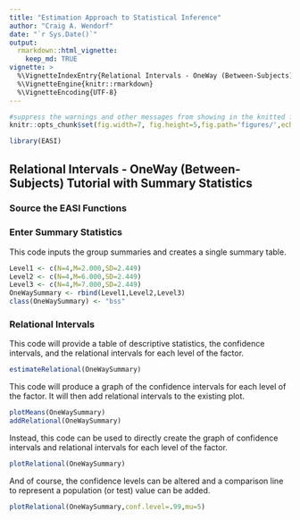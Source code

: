 ```yaml
---
title: "Estimation Approach to Statistical Inference"
author: "Craig A. Wendorf"
date: "`r Sys.Date()`"
output: 
  rmarkdown::html_vignette:
    keep_md: TRUE
vignette: >
  %\VignetteIndexEntry{Relational Intervals - OneWay (Between-Subjects) Tutorial with Summary Statistics}
  %\VignetteEngine{knitr::rmarkdown}
  %\VignetteEncoding{UTF-8}
---
```


```r
#suppress the warnings and other messages from showing in the knitted file.
knitr::opts_chunk$set(fig.width=7, fig.height=5,fig.path='figures/',echo=TRUE,warning=FALSE,message=FALSE)
```

```r
library(EASI)
```

## Relational Intervals - OneWay (Between-Subjects) Tutorial with Summary Statistics

### Source the EASI Functions

### Enter Summary Statistics

This code inputs the group summaries and creates a single summary table.

```r
Level1 <- c(N=4,M=2.000,SD=2.449)
Level2 <- c(N=4,M=6.000,SD=2.449)
Level3 <- c(N=4,M=7.000,SD=2.449)
OneWaySummary <- rbind(Level1,Level2,Level3)
class(OneWaySummary) <- "bss"
```

### Relational Intervals

This code will provide a table of descriptive statistics, the confidence intervals, and the relational intervals for each level of the factor.

```r
estimateRelational(OneWaySummary)
```

This code will produce a graph of the confidence intervals for each level of the factor. It will then add relational intervals to the existing plot.

```r
plotMeans(OneWaySummary)
addRelational(OneWaySummary)
```

Instead, this code can be used to directly create the graph of confidence intervals and relational intervals for each level of the factor.

```r
plotRelational(OneWaySummary)
```

And of course, the confidence levels can be altered and a comparison line to represent a population (or test) value can be added.

```r
plotRelational(OneWaySummary,conf.level=.99,mu=5)
```
